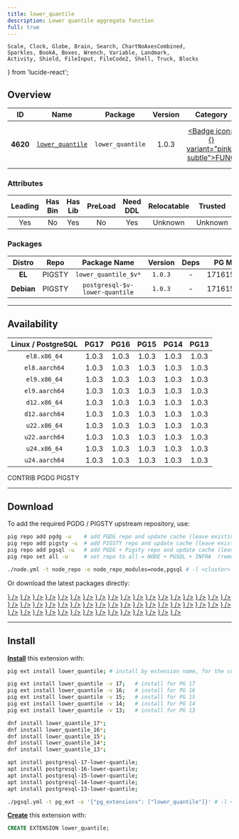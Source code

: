 ```yaml
---
title: lower_quantile
description: Lower quantile aggregate function
full: true
---
```


    Scale, Clock, Globe, Brain, Search, ChartNoAxesCombined,
    Sparkles, BookA, Boxes, Wrench, Variable, Landmark,
    Activity, Shield, FileInput, FileCode2, Shell, Truck, Blocks
} from 'lucide-react';

## Overview

| <TooltipIconButton tooltip="Extension unique identifier" side="top">ID</TooltipIconButton> | <TooltipIconButton tooltip="Extension name" side="top">Name</TooltipIconButton> | <TooltipIconButton tooltip="Package name for installation" side="top">Package</TooltipIconButton> | <TooltipIconButton tooltip="Latest available extension version" side="top">Version</TooltipIconButton> | <TooltipIconButton tooltip="Extension category" side="top">Category</TooltipIconButton> | <TooltipIconButton tooltip="Open source license" side="top">License</TooltipIconButton> | <TooltipIconButton tooltip="Programming language" side="top">Lang</TooltipIconButton> |
|:--------:|:--------:|:----------:|:--------------:|:---------------------------------------:|:------------------------------------------------------:|:----:|
| **4620** | [`lower_quantile`](https://github.com/tvondra/lower_quantile) | `lower_quantile` | 1.0.3 | <a href="/ext/func" className="no-underline"><Badge icon={<Variable />} variant="pink-subtle">FUNC</Badge></a> | <a href="/ext/list/license#bsd-2-clause" className="no-underline"><Badge icon={<Scale />} variant="blue-subtle">BSD 2-Clause</Badge></a> | <a href="/ext/list/lang#c"><Badge icon={<FileCode2 />} variant="blue-subtle">C</Badge></a> |

### Attributes

| <TooltipIconButton tooltip="The Primary Leading extension in the Package" side="top">Leading</TooltipIconButton> | <TooltipIconButton tooltip="Contains binary utils" side="top">Has Bin</TooltipIconButton> | <TooltipIconButton tooltip="Contains .so shared library files" side="top">Has Lib</TooltipIconButton> | <TooltipIconButton tooltip="Requires preloading via shared_preload_libraries" side="top">PreLoad</TooltipIconButton> | <TooltipIconButton tooltip="Requires CREATE EXTENSION DDL command" side="top">Need DDL</TooltipIconButton> | <TooltipIconButton tooltip="Can be installed in any schema" side="top">Relocatable</TooltipIconButton> | <TooltipIconButton tooltip="Can be created by non-superuser" side="top">Trusted</TooltipIconButton> | <TooltipIconButton tooltip="Schemas used by this extension" side="top">Schemas</TooltipIconButton> |
|:-------:|:-------:|:-------:|:-------:|:--------:|:-----------:|:-------:|:-------:|
| Yes | No | Yes | No | Yes | Unknown | Unknown | - |

### Packages

| <TooltipIconButton tooltip="Linux distribution family, EL or Debian" side="top">Distro</TooltipIconButton> | <TooltipIconButton tooltip="Package repository" side="top">Repo</TooltipIconButton> | <TooltipIconButton tooltip="The RPM/DEB Package Name Pattern (replace $v with real pg major)" side="top">Package Name</TooltipIconButton> | <TooltipIconButton tooltip="Latest package version" side="top">Version</TooltipIconButton> | <TooltipIconButton tooltip="RPM/DEB Package dependencies" side="top">Deps</TooltipIconButton> | <TooltipIconButton tooltip="Available in these PostgreSQL Major Versions" side="top">PG Major</TooltipIconButton> |
|:----------:|:--------:|:------------------------:|:-----------:|:------------:|:------------------:|
|   **EL**   | <Badge variant="amber-subtle"><span className="font-bold">PIGSTY</span></Badge> | `lower_quantile_$v*` | `1.0.3` | - | <Badge variant="green-subtle">17</Badge><Badge variant="green-subtle">16</Badge><Badge variant="green-subtle">15</Badge><Badge variant="green-subtle">14</Badge><Badge variant="green-subtle">13</Badge> |
| **Debian** | <Badge variant="amber-subtle"><span className="font-bold">PIGSTY</span></Badge> | `postgresql-$v-lower-quantile` | `1.0.3` | - | <Badge variant="green-subtle">17</Badge><Badge variant="green-subtle">16</Badge><Badge variant="green-subtle">15</Badge><Badge variant="green-subtle">14</Badge><Badge variant="green-subtle">13</Badge> |



------

## Availability

| <TooltipIconButton tooltip="Linux Distro Arch / PostgreSQL Major Version" side="top">Linux / PostgreSQL </TooltipIconButton> | **PG17** | **PG16** | **PG15** | **PG14** | **PG13** |
|:-----:|:-----:|:-----:|:-----:|:-----:|:-----:|
| `el8.x86_64` | <Badge variant="amber-subtle">1.0.3</Badge> | <Badge variant="amber-subtle">1.0.3</Badge> | <Badge variant="amber-subtle">1.0.3</Badge> | <Badge variant="amber-subtle">1.0.3</Badge> | <Badge variant="amber-subtle">1.0.3</Badge> |
| `el8.aarch64` | <Badge variant="amber-subtle">1.0.3</Badge> | <Badge variant="amber-subtle">1.0.3</Badge> | <Badge variant="amber-subtle">1.0.3</Badge> | <Badge variant="amber-subtle">1.0.3</Badge> | <Badge variant="amber-subtle">1.0.3</Badge> |
| `el9.x86_64` | <Badge variant="amber-subtle">1.0.3</Badge> | <Badge variant="amber-subtle">1.0.3</Badge> | <Badge variant="amber-subtle">1.0.3</Badge> | <Badge variant="amber-subtle">1.0.3</Badge> | <Badge variant="amber-subtle">1.0.3</Badge> |
| `el9.aarch64` | <Badge variant="amber-subtle">1.0.3</Badge> | <Badge variant="amber-subtle">1.0.3</Badge> | <Badge variant="amber-subtle">1.0.3</Badge> | <Badge variant="amber-subtle">1.0.3</Badge> | <Badge variant="amber-subtle">1.0.3</Badge> |
| `d12.x86_64` | <Badge variant="amber-subtle">1.0.3</Badge> | <Badge variant="amber-subtle">1.0.3</Badge> | <Badge variant="amber-subtle">1.0.3</Badge> | <Badge variant="amber-subtle">1.0.3</Badge> | <Badge variant="amber-subtle">1.0.3</Badge> |
| `d12.aarch64` | <Badge variant="amber-subtle">1.0.3</Badge> | <Badge variant="amber-subtle">1.0.3</Badge> | <Badge variant="amber-subtle">1.0.3</Badge> | <Badge variant="amber-subtle">1.0.3</Badge> | <Badge variant="amber-subtle">1.0.3</Badge> |
| `u22.x86_64` | <Badge variant="amber-subtle">1.0.3</Badge> | <Badge variant="amber-subtle">1.0.3</Badge> | <Badge variant="amber-subtle">1.0.3</Badge> | <Badge variant="amber-subtle">1.0.3</Badge> | <Badge variant="amber-subtle">1.0.3</Badge> |
| `u22.aarch64` | <Badge variant="amber-subtle">1.0.3</Badge> | <Badge variant="amber-subtle">1.0.3</Badge> | <Badge variant="amber-subtle">1.0.3</Badge> | <Badge variant="amber-subtle">1.0.3</Badge> | <Badge variant="amber-subtle">1.0.3</Badge> |
| `u24.x86_64` | <Badge variant="amber-subtle">1.0.3</Badge> | <Badge variant="amber-subtle">1.0.3</Badge> | <Badge variant="amber-subtle">1.0.3</Badge> | <Badge variant="amber-subtle">1.0.3</Badge> | <Badge variant="amber-subtle">1.0.3</Badge> |
| `u24.aarch64` | <Badge variant="amber-subtle">1.0.3</Badge> | <Badge variant="amber-subtle">1.0.3</Badge> | <Badge variant="amber-subtle">1.0.3</Badge> | <Badge variant="amber-subtle">1.0.3</Badge> | <Badge variant="amber-subtle">1.0.3</Badge> |

<Badge variant="green-subtle"><span className="font-black">CONTRIB</span></Badge> <Badge variant="blue-subtle"><span className="font-black">PGDG</span></Badge> <Badge variant="amber-subtle"><span className="font-black">PIGSTY</span></Badge>

------

## Download

To add the required PGDG / PIGSTY upstream repository, use:

```bash tab="pig"
pig repo add pgdg -u    # add PGDG repo and update cache (leave existing repos)
pig repo add pigsty -u  # add PIGSTY repo and update cache (leave existing repos)
pig repo add pgsql -u   # add PGDG + Pigsty repo and update cache (leave existing repos)
pig repo set all -u     # set repo to all = NODE + PGSQL + INFRA  (remove existing repos)
```
```bash tab="pigsty"
./node.yml -t node_repo -e node_repo_modules=node,pgsql # -l <cluster>
```

Or download the latest packages directly:

<Files>
    <Folder name="el8.x86_64">
        <a href="https://repo.pigsty.io/yum/pgsql/el8.x86_64/lower_quantile_17-1.0.3-1PIGSTY.el8.x86_64.rpm"><File name="lower_quantile_17-1.0.3-1PIGSTY.el8.x86_64.rpm" icon={<Package className="text-emerald-500" />} /></a>
        <a href="https://repo.pigsty.io/yum/pgsql/el8.x86_64/lower_quantile_16-1.0.3-1PIGSTY.el8.x86_64.rpm"><File name="lower_quantile_16-1.0.3-1PIGSTY.el8.x86_64.rpm" icon={<Package className="text-emerald-500" />} /></a>
        <a href="https://repo.pigsty.io/yum/pgsql/el8.x86_64/lower_quantile_15-1.0.3-1PIGSTY.el8.x86_64.rpm"><File name="lower_quantile_15-1.0.3-1PIGSTY.el8.x86_64.rpm" icon={<Package className="text-emerald-500" />} /></a>
        <a href="https://repo.pigsty.io/yum/pgsql/el8.x86_64/lower_quantile_14-1.0.3-1PIGSTY.el8.x86_64.rpm"><File name="lower_quantile_14-1.0.3-1PIGSTY.el8.x86_64.rpm" icon={<Package className="text-emerald-500" />} /></a>
        <a href="https://repo.pigsty.io/yum/pgsql/el8.x86_64/lower_quantile_13-1.0.3-1PIGSTY.el8.x86_64.rpm"><File name="lower_quantile_13-1.0.3-1PIGSTY.el8.x86_64.rpm" icon={<Package className="text-emerald-500" />} /></a>
    </Folder>
    <Folder name="el8.aarch64">
        <a href="https://repo.pigsty.io/yum/pgsql/el8.aarch64/lower_quantile_17-1.0.3-1PIGSTY.el8.aarch64.rpm"><File name="lower_quantile_17-1.0.3-1PIGSTY.el8.aarch64.rpm" icon={<Package className="text-orange-500" />} /></a>
        <a href="https://repo.pigsty.io/yum/pgsql/el8.aarch64/lower_quantile_16-1.0.3-1PIGSTY.el8.aarch64.rpm"><File name="lower_quantile_16-1.0.3-1PIGSTY.el8.aarch64.rpm" icon={<Package className="text-orange-500" />} /></a>
        <a href="https://repo.pigsty.io/yum/pgsql/el8.aarch64/lower_quantile_15-1.0.3-1PIGSTY.el8.aarch64.rpm"><File name="lower_quantile_15-1.0.3-1PIGSTY.el8.aarch64.rpm" icon={<Package className="text-orange-500" />} /></a>
        <a href="https://repo.pigsty.io/yum/pgsql/el8.aarch64/lower_quantile_14-1.0.3-1PIGSTY.el8.aarch64.rpm"><File name="lower_quantile_14-1.0.3-1PIGSTY.el8.aarch64.rpm" icon={<Package className="text-orange-500" />} /></a>
        <a href="https://repo.pigsty.io/yum/pgsql/el8.aarch64/lower_quantile_13-1.0.3-1PIGSTY.el8.aarch64.rpm"><File name="lower_quantile_13-1.0.3-1PIGSTY.el8.aarch64.rpm" icon={<Package className="text-orange-500" />} /></a>
    </Folder>
    <Folder name="el9.x86_64">
        <a href="https://repo.pigsty.io/yum/pgsql/el9.x86_64/lower_quantile_17-1.0.3-1PIGSTY.el9.x86_64.rpm"><File name="lower_quantile_17-1.0.3-1PIGSTY.el9.x86_64.rpm" icon={<Package className="text-emerald-500" />} /></a>
        <a href="https://repo.pigsty.io/yum/pgsql/el9.x86_64/lower_quantile_16-1.0.3-1PIGSTY.el9.x86_64.rpm"><File name="lower_quantile_16-1.0.3-1PIGSTY.el9.x86_64.rpm" icon={<Package className="text-emerald-500" />} /></a>
        <a href="https://repo.pigsty.io/yum/pgsql/el9.x86_64/lower_quantile_15-1.0.3-1PIGSTY.el9.x86_64.rpm"><File name="lower_quantile_15-1.0.3-1PIGSTY.el9.x86_64.rpm" icon={<Package className="text-emerald-500" />} /></a>
        <a href="https://repo.pigsty.io/yum/pgsql/el9.x86_64/lower_quantile_14-1.0.3-1PIGSTY.el9.x86_64.rpm"><File name="lower_quantile_14-1.0.3-1PIGSTY.el9.x86_64.rpm" icon={<Package className="text-emerald-500" />} /></a>
        <a href="https://repo.pigsty.io/yum/pgsql/el9.x86_64/lower_quantile_13-1.0.3-1PIGSTY.el9.x86_64.rpm"><File name="lower_quantile_13-1.0.3-1PIGSTY.el9.x86_64.rpm" icon={<Package className="text-emerald-500" />} /></a>
    </Folder>
    <Folder name="el9.aarch64">
        <a href="https://repo.pigsty.io/yum/pgsql/el9.aarch64/lower_quantile_17-1.0.3-1PIGSTY.el9.aarch64.rpm"><File name="lower_quantile_17-1.0.3-1PIGSTY.el9.aarch64.rpm" icon={<Package className="text-orange-500" />} /></a>
        <a href="https://repo.pigsty.io/yum/pgsql/el9.aarch64/lower_quantile_16-1.0.3-1PIGSTY.el9.aarch64.rpm"><File name="lower_quantile_16-1.0.3-1PIGSTY.el9.aarch64.rpm" icon={<Package className="text-orange-500" />} /></a>
        <a href="https://repo.pigsty.io/yum/pgsql/el9.aarch64/lower_quantile_15-1.0.3-1PIGSTY.el9.aarch64.rpm"><File name="lower_quantile_15-1.0.3-1PIGSTY.el9.aarch64.rpm" icon={<Package className="text-orange-500" />} /></a>
        <a href="https://repo.pigsty.io/yum/pgsql/el9.aarch64/lower_quantile_14-1.0.3-1PIGSTY.el9.aarch64.rpm"><File name="lower_quantile_14-1.0.3-1PIGSTY.el9.aarch64.rpm" icon={<Package className="text-orange-500" />} /></a>
        <a href="https://repo.pigsty.io/yum/pgsql/el9.aarch64/lower_quantile_13-1.0.3-1PIGSTY.el9.aarch64.rpm"><File name="lower_quantile_13-1.0.3-1PIGSTY.el9.aarch64.rpm" icon={<Package className="text-orange-500" />} /></a>
    </Folder>
    <Folder name="d12.x86_64">
        <a href="https://repo.pigsty.io/apt/pgsql/bookworm/pool/main/l/lower-quantile/postgresql-17-lower-quantile_1.0.3-1PIGSTY~bookworm_amd64.deb"><File name="postgresql-17-lower-quantile_1.0.3-1PIGSTY~bookworm_amd64.deb" icon={<Box className="text-emerald-500" />} /></a>
        <a href="https://repo.pigsty.io/apt/pgsql/bookworm/pool/main/l/lower-quantile/postgresql-16-lower-quantile_1.0.3-1PIGSTY~bookworm_amd64.deb"><File name="postgresql-16-lower-quantile_1.0.3-1PIGSTY~bookworm_amd64.deb" icon={<Box className="text-emerald-500" />} /></a>
        <a href="https://repo.pigsty.io/apt/pgsql/bookworm/pool/main/l/lower-quantile/postgresql-15-lower-quantile_1.0.3-1PIGSTY~bookworm_amd64.deb"><File name="postgresql-15-lower-quantile_1.0.3-1PIGSTY~bookworm_amd64.deb" icon={<Box className="text-emerald-500" />} /></a>
        <a href="https://repo.pigsty.io/apt/pgsql/bookworm/pool/main/l/lower-quantile/postgresql-14-lower-quantile_1.0.3-1PIGSTY~bookworm_amd64.deb"><File name="postgresql-14-lower-quantile_1.0.3-1PIGSTY~bookworm_amd64.deb" icon={<Box className="text-emerald-500" />} /></a>
        <a href="https://repo.pigsty.io/apt/pgsql/bookworm/pool/main/l/lower-quantile/postgresql-13-lower-quantile_1.0.3-1PIGSTY~bookworm_amd64.deb"><File name="postgresql-13-lower-quantile_1.0.3-1PIGSTY~bookworm_amd64.deb" icon={<Box className="text-emerald-500" />} /></a>
    </Folder>
    <Folder name="d12.aarch64">
        <a href="https://repo.pigsty.io/apt/pgsql/bookworm/pool/main/l/lower-quantile/postgresql-17-lower-quantile_1.0.3-1PIGSTY~bookworm_arm64.deb"><File name="postgresql-17-lower-quantile_1.0.3-1PIGSTY~bookworm_arm64.deb" icon={<Box className="text-orange-500" />} /></a>
        <a href="https://repo.pigsty.io/apt/pgsql/bookworm/pool/main/l/lower-quantile/postgresql-16-lower-quantile_1.0.3-1PIGSTY~bookworm_arm64.deb"><File name="postgresql-16-lower-quantile_1.0.3-1PIGSTY~bookworm_arm64.deb" icon={<Box className="text-orange-500" />} /></a>
        <a href="https://repo.pigsty.io/apt/pgsql/bookworm/pool/main/l/lower-quantile/postgresql-15-lower-quantile_1.0.3-1PIGSTY~bookworm_arm64.deb"><File name="postgresql-15-lower-quantile_1.0.3-1PIGSTY~bookworm_arm64.deb" icon={<Box className="text-orange-500" />} /></a>
        <a href="https://repo.pigsty.io/apt/pgsql/bookworm/pool/main/l/lower-quantile/postgresql-14-lower-quantile_1.0.3-1PIGSTY~bookworm_arm64.deb"><File name="postgresql-14-lower-quantile_1.0.3-1PIGSTY~bookworm_arm64.deb" icon={<Box className="text-orange-500" />} /></a>
        <a href="https://repo.pigsty.io/apt/pgsql/bookworm/pool/main/l/lower-quantile/postgresql-13-lower-quantile_1.0.3-1PIGSTY~bookworm_arm64.deb"><File name="postgresql-13-lower-quantile_1.0.3-1PIGSTY~bookworm_arm64.deb" icon={<Box className="text-orange-500" />} /></a>
    </Folder>
    <Folder name="u22.x86_64">
        <a href="https://repo.pigsty.io/apt/pgsql/jammy/pool/main/l/lower-quantile/postgresql-17-lower-quantile_1.0.3-1PIGSTY~jammy_amd64.deb"><File name="postgresql-17-lower-quantile_1.0.3-1PIGSTY~jammy_amd64.deb" icon={<Box className="text-emerald-500" />} /></a>
        <a href="https://repo.pigsty.io/apt/pgsql/jammy/pool/main/l/lower-quantile/postgresql-16-lower-quantile_1.0.3-1PIGSTY~jammy_amd64.deb"><File name="postgresql-16-lower-quantile_1.0.3-1PIGSTY~jammy_amd64.deb" icon={<Box className="text-emerald-500" />} /></a>
        <a href="https://repo.pigsty.io/apt/pgsql/jammy/pool/main/l/lower-quantile/postgresql-15-lower-quantile_1.0.3-1PIGSTY~jammy_amd64.deb"><File name="postgresql-15-lower-quantile_1.0.3-1PIGSTY~jammy_amd64.deb" icon={<Box className="text-emerald-500" />} /></a>
        <a href="https://repo.pigsty.io/apt/pgsql/jammy/pool/main/l/lower-quantile/postgresql-14-lower-quantile_1.0.3-1PIGSTY~jammy_amd64.deb"><File name="postgresql-14-lower-quantile_1.0.3-1PIGSTY~jammy_amd64.deb" icon={<Box className="text-emerald-500" />} /></a>
        <a href="https://repo.pigsty.io/apt/pgsql/jammy/pool/main/l/lower-quantile/postgresql-13-lower-quantile_1.0.3-1PIGSTY~jammy_amd64.deb"><File name="postgresql-13-lower-quantile_1.0.3-1PIGSTY~jammy_amd64.deb" icon={<Box className="text-emerald-500" />} /></a>
    </Folder>
    <Folder name="u22.aarch64">
        <a href="https://repo.pigsty.io/apt/pgsql/jammy/pool/main/l/lower-quantile/postgresql-17-lower-quantile_1.0.3-1PIGSTY~jammy_arm64.deb"><File name="postgresql-17-lower-quantile_1.0.3-1PIGSTY~jammy_arm64.deb" icon={<Box className="text-orange-500" />} /></a>
        <a href="https://repo.pigsty.io/apt/pgsql/jammy/pool/main/l/lower-quantile/postgresql-16-lower-quantile_1.0.3-1PIGSTY~jammy_arm64.deb"><File name="postgresql-16-lower-quantile_1.0.3-1PIGSTY~jammy_arm64.deb" icon={<Box className="text-orange-500" />} /></a>
        <a href="https://repo.pigsty.io/apt/pgsql/jammy/pool/main/l/lower-quantile/postgresql-15-lower-quantile_1.0.3-1PIGSTY~jammy_arm64.deb"><File name="postgresql-15-lower-quantile_1.0.3-1PIGSTY~jammy_arm64.deb" icon={<Box className="text-orange-500" />} /></a>
        <a href="https://repo.pigsty.io/apt/pgsql/jammy/pool/main/l/lower-quantile/postgresql-14-lower-quantile_1.0.3-1PIGSTY~jammy_arm64.deb"><File name="postgresql-14-lower-quantile_1.0.3-1PIGSTY~jammy_arm64.deb" icon={<Box className="text-orange-500" />} /></a>
        <a href="https://repo.pigsty.io/apt/pgsql/jammy/pool/main/l/lower-quantile/postgresql-13-lower-quantile_1.0.3-1PIGSTY~jammy_arm64.deb"><File name="postgresql-13-lower-quantile_1.0.3-1PIGSTY~jammy_arm64.deb" icon={<Box className="text-orange-500" />} /></a>
    </Folder>
    <Folder name="u24.x86_64">
        <a href="https://repo.pigsty.io/apt/pgsql/noble/pool/main/l/lower-quantile/postgresql-17-lower-quantile_1.0.3-1PIGSTY~noble_amd64.deb"><File name="postgresql-17-lower-quantile_1.0.3-1PIGSTY~noble_amd64.deb" icon={<Box className="text-emerald-500" />} /></a>
        <a href="https://repo.pigsty.io/apt/pgsql/noble/pool/main/l/lower-quantile/postgresql-16-lower-quantile_1.0.3-1PIGSTY~noble_amd64.deb"><File name="postgresql-16-lower-quantile_1.0.3-1PIGSTY~noble_amd64.deb" icon={<Box className="text-emerald-500" />} /></a>
        <a href="https://repo.pigsty.io/apt/pgsql/noble/pool/main/l/lower-quantile/postgresql-15-lower-quantile_1.0.3-1PIGSTY~noble_amd64.deb"><File name="postgresql-15-lower-quantile_1.0.3-1PIGSTY~noble_amd64.deb" icon={<Box className="text-emerald-500" />} /></a>
        <a href="https://repo.pigsty.io/apt/pgsql/noble/pool/main/l/lower-quantile/postgresql-14-lower-quantile_1.0.3-1PIGSTY~noble_amd64.deb"><File name="postgresql-14-lower-quantile_1.0.3-1PIGSTY~noble_amd64.deb" icon={<Box className="text-emerald-500" />} /></a>
        <a href="https://repo.pigsty.io/apt/pgsql/noble/pool/main/l/lower-quantile/postgresql-13-lower-quantile_1.0.3-1PIGSTY~noble_amd64.deb"><File name="postgresql-13-lower-quantile_1.0.3-1PIGSTY~noble_amd64.deb" icon={<Box className="text-emerald-500" />} /></a>
    </Folder>
    <Folder name="u24.aarch64">
        <a href="https://repo.pigsty.io/apt/pgsql/noble/pool/main/l/lower-quantile/postgresql-17-lower-quantile_1.0.3-1PIGSTY~noble_arm64.deb"><File name="postgresql-17-lower-quantile_1.0.3-1PIGSTY~noble_arm64.deb" icon={<Box className="text-orange-500" />} /></a>
        <a href="https://repo.pigsty.io/apt/pgsql/noble/pool/main/l/lower-quantile/postgresql-16-lower-quantile_1.0.3-1PIGSTY~noble_arm64.deb"><File name="postgresql-16-lower-quantile_1.0.3-1PIGSTY~noble_arm64.deb" icon={<Box className="text-orange-500" />} /></a>
        <a href="https://repo.pigsty.io/apt/pgsql/noble/pool/main/l/lower-quantile/postgresql-15-lower-quantile_1.0.3-1PIGSTY~noble_arm64.deb"><File name="postgresql-15-lower-quantile_1.0.3-1PIGSTY~noble_arm64.deb" icon={<Box className="text-orange-500" />} /></a>
        <a href="https://repo.pigsty.io/apt/pgsql/noble/pool/main/l/lower-quantile/postgresql-14-lower-quantile_1.0.3-1PIGSTY~noble_arm64.deb"><File name="postgresql-14-lower-quantile_1.0.3-1PIGSTY~noble_arm64.deb" icon={<Box className="text-orange-500" />} /></a>
        <a href="https://repo.pigsty.io/apt/pgsql/noble/pool/main/l/lower-quantile/postgresql-13-lower-quantile_1.0.3-1PIGSTY~noble_arm64.deb"><File name="postgresql-13-lower-quantile_1.0.3-1PIGSTY~noble_arm64.deb" icon={<Box className="text-orange-500" />} /></a>
    </Folder>
</Files>

------

## Install

[**Install**](/docs/pgsql/ext/install) this extension with:

```bash tab="pig"
pig ext install lower_quantile; # install by extension name, for the current active PG version

pig ext install lower_quantile -v 17;   # install for PG 17
pig ext install lower_quantile -v 16;   # install for PG 16
pig ext install lower_quantile -v 15;   # install for PG 15
pig ext install lower_quantile -v 14;   # install for PG 14
pig ext install lower_quantile -v 13;   # install for PG 13
```
```bash tab="yum" 
dnf install lower_quantile_17*;
dnf install lower_quantile_16*;
dnf install lower_quantile_15*;
dnf install lower_quantile_14*;
dnf install lower_quantile_13*;
```
```bash tab="apt" 
apt install postgresql-17-lower-quantile;
apt install postgresql-16-lower-quantile;
apt install postgresql-15-lower-quantile;
apt install postgresql-14-lower-quantile;
apt install postgresql-13-lower-quantile;
```
```bash tab="ansible"
./pgsql.yml -t pg_ext -e '{"pg_extensions": ["lower_quantile"]}' # -l <cls>
```

[**Create**](/docs/pgsql/ext/create) this extension with:

```sql
CREATE EXTENSION lower_quantile;
```


